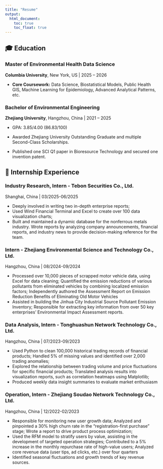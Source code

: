 ```yaml
---
title: "Resume"
output: 
  html_document:
    toc: true
    toc_float: true
---
```




## 🎓 **Education**


### **Master of Environmental Health Data Science**
**Columbia University**, New York, US | 2025 – 2026

* **Core Coursework:** Data Science, Biostatistical Models, Public Health GIS, Machine Learning for Epidemiology, Advanced Analytical Patterns, etc.


### **Bachelor of Environmental Engineering**
**Zhejiang University**, Hangzhou, China | 2021 – 2025

*	GPA: 3.85/4.00 (86.83/100)

*	Awarded Zhejiang University Outstanding Graduate and multiple Second-Class Scholarships.

*	Published one SCI Q1 paper in Bioresource Technology and secured one invention patent.

## 💼 **Internship Experience**

###  Industry Research, Intern - Tebon Securities Co., Ltd. 
Shanghai, China | 03/2025-06/2025
                                  
*	Deeply involved in writing two in-depth enterprise reports;
*	Used Wind Financial Terminal and Excel to create over 100 data visualization charts;
*	Built and maintained a dynamic database for the nonferrous metals industry. Wrote reports by analyzing company announcements, financial reports, and industry news to provide decision-making reference for the team. 

###  Intern - Zhejiang Environmental Science and Technology Co., Ltd. 
Hangzhou, China | 08/2024-09/2024
                                  
*	Processed over 10,000 pieces of scrapped motor vehicle data, using Excel for data cleaning; Quantified the emission reductions of various pollutants from eliminated vehicles by combining localized emission factors; Independently authored the Assessment Report on Emission Reduction Benefits of Eliminating Old Motor Vehicles
*	Assisted in building the Jinhua City Industrial Source Pollutant Emission Inventory; Responsible for extracting key information from over 50 key enterprises' Environmental Impact Assessment reports.

###  Data Analysis, Intern - Tonghuashun Network Technology Co., Ltd. 
Hangzhou, China | 07/2023-09/2023
                                  
*	Used Python to clean 100,000 historical trading records of financial products; Handled 5% of missing values and identified over 2,000 trading anomalies;
*	Explored the relationship between trading volume and price fluctuations for specific financial products; Translated analysis results into visualization reports, such as correlation heatmaps using Matplotlib;
*	Produced weekly data insight summaries to evaluate market enthusiasm


###  Operation, Intern - Zhejiang Soudao Network Technology Co., Ltd. 
Hangzhou, China | 12/2022-02/2023
                                  
*	Responsible for monitoring new user growth data; Analyzed and pinpointed a 30% high churn rate in the "registration-first purchase" stage; Wrote a report to drive product process optimization;
*	Used the RFM model to stratify users by value, assisting in the development of targeted operation strategies; Contributed to a 5% increase in the monthly repurchase rate of high-value users; Analyzed core revenue data (user tips, ad clicks, etc.) over four quarters
*	Identified seasonal fluctuations and growth trends of key revenue sources.


